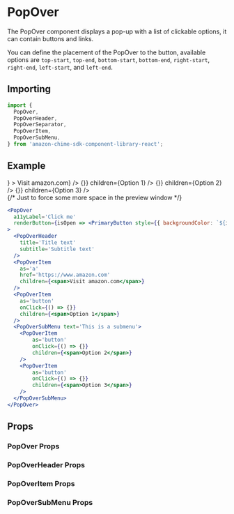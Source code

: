 

# PopOver

The PopOver component displays a pop-up with a list of clickable options, it can contain buttons and links. 

You can define the placement of the PopOver to the button, available options are `top-start`, `top-end`, `bottom-start`, `bottom-end`, `right-start`, `right-end`, `left-start`, and `left-end`.

## Importing

```javascript
import {
  PopOver,
  PopOverHeader,
  PopOverSeparator,
  PopOverItem,
  PopOverSubMenu,
} from 'amazon-chime-sdk-component-library-react';
```

## Example

<ThemeProvider theme={lightTheme}>
  <Preview>
    <PopOver
      a11yLabel='Click me'
      renderButton={
        isOpen => <PrimaryButton style={{ backgroundColor: `${isOpen ? `#0042bb` : '#075fff'}`}} label='Open PopOver'/>
      }
    >
      <PopOverHeader
        title='Title text'
        subtitle='Subtitle text'
      />
      <PopOverItem
        as='a'
        href='https://www.amazon.com'
        children={<span>Visit amazon.com</span>}
      />
      <PopOverItem
        as='button'
        onClick={() => {}}
        children={<span>Option 1</span>}
      />
      <PopOverSubMenu text='This is a submenu'>
        <PopOverItem
          as='button'
          onClick={() => {}}
          children={<span>Option 2</span>}
        />
        <PopOverItem
          as='button'
          onClick={() => {}}
          children={<span>Option 3</span>}
        />
      </PopOverSubMenu>
    </PopOver>
    <div style={{ height: '15rem' }} /> {/* Just to force some more space in the preview window */}
  </Preview>
</ThemeProvider>

```jsx
<PopOver
  a11yLabel='Click me'
  renderButton={isOpen => <PrimaryButton style={{ backgroundColor: `${isOpen ? `#0042bb` : '#075fff'}`}} label='Open PopOver'/>}
>
  <PopOverHeader
    title='Title text'
    subtitle='Subtitle text'
  />
  <PopOverItem
    as='a'
    href='https://www.amazon.com'
    children={<span>Visit amazon.com</span>}
  />
  <PopOverItem
    as='button'
    onClick={() => {}}
    children={<span>Option 1</span>}
  />
  <PopOverSubMenu text='This is a submenu'>
    <PopOverItem
        as='button'
        onClick={() => {}}
        children={<span>Option 2</span>}
    />
    <PopOverItem
        as='button'
        onClick={() => {}}
        children={<span>Option 3</span>}
    />
  </PopOverSubMenu>
</PopOver>
```

## Props
### PopOver Props
<Props of={PopOver} />

### PopOverHeader Props
<Props of={PopOverHeader} />

### PopOverItem Props
<Props of={PopOverItem} />

### PopOverSubMenu Props
<Props of={PopOverSubMenu} />
